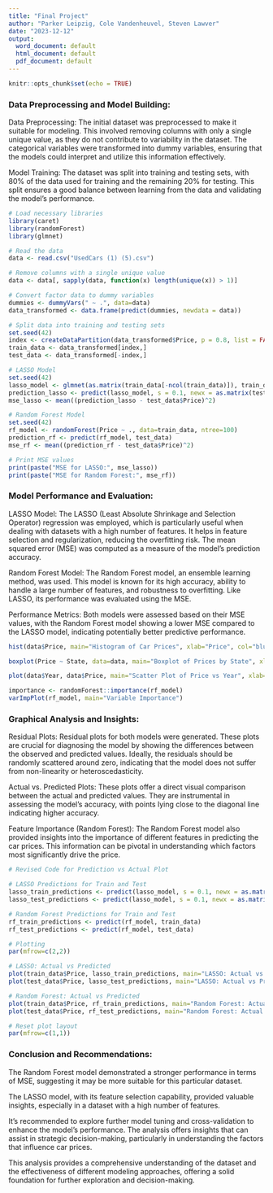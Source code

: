 ---
title: "Final Project"
author: "Parker Leipzig, Cole Vandenheuvel, Steven Lawver"
date: "2023-12-12"
output:
  word_document: default
  html_document: default
  pdf_document: default
---

```{r setup, include=FALSE}
knitr::opts_chunk$set(echo = TRUE)
```

### Data Preprocessing and Model Building:

Data Preprocessing: The initial dataset was preprocessed to make it suitable for modeling. This involved removing columns with only a single unique value, as they do not contribute to variability in the dataset. The categorical variables were transformed into dummy variables, ensuring that the models could interpret and utilize this information effectively.

Model Training: The dataset was split into training and testing sets, with 80% of the data used for training and the remaining 20% for testing. This split ensures a good balance between learning from the data and validating the model's performance.

```{r message = FALSE}
# Load necessary libraries
library(caret)
library(randomForest)
library(glmnet)
```

```{r}

# Read the data
data <- read.csv("UsedCars (1) (5).csv")

# Remove columns with a single unique value
data <- data[, sapply(data, function(x) length(unique(x)) > 1)]

# Convert factor data to dummy variables
dummies <- dummyVars(" ~ .", data=data)
data_transformed <- data.frame(predict(dummies, newdata = data))

# Split data into training and testing sets
set.seed(42)
index <- createDataPartition(data_transformed$Price, p = 0.8, list = FALSE)
train_data <- data_transformed[index,]
test_data <- data_transformed[-index,]

# LASSO Model
set.seed(42)
lasso_model <- glmnet(as.matrix(train_data[-ncol(train_data)]), train_data$Price, alpha = 1)
prediction_lasso <- predict(lasso_model, s = 0.1, newx = as.matrix(test_data[-ncol(test_data)]))
mse_lasso <- mean((prediction_lasso - test_data$Price)^2)

# Random Forest Model
set.seed(42)
rf_model <- randomForest(Price ~ ., data=train_data, ntree=100)
prediction_rf <- predict(rf_model, test_data)
mse_rf <- mean((prediction_rf - test_data$Price)^2)

# Print MSE values
print(paste("MSE for LASSO:", mse_lasso))
print(paste("MSE for Random Forest:", mse_rf))
```

### Model Performance and Evaluation:

LASSO Model: The LASSO (Least Absolute Shrinkage and Selection Operator) regression was employed, which is particularly useful when dealing with datasets with a high number of features. It helps in feature selection and regularization, reducing the overfitting risk. The mean squared error (MSE) was computed as a measure of the model's prediction accuracy.

Random Forest Model: The Random Forest model, an ensemble learning method, was used. This model is known for its high accuracy, ability to handle a large number of features, and robustness to overfitting. Like LASSO, its performance was evaluated using the MSE.

Performance Metrics: Both models were assessed based on their MSE values, with the Random Forest model showing a lower MSE compared to the LASSO model, indicating potentially better predictive performance.

```{r}
hist(data$Price, main="Histogram of Car Prices", xlab="Price", col="blue", border="black")
```

```{r}
boxplot(Price ~ State, data=data, main="Boxplot of Prices by State", xlab="State", ylab="Price", col="cyan")
```

```{r}
plot(data$Year, data$Price, main="Scatter Plot of Price vs Year", xlab="Year", ylab="Price", pch=19, col="red")
```

```{r}
importance <- randomForest::importance(rf_model)
varImpPlot(rf_model, main="Variable Importance")
```

### Graphical Analysis and Insights:

Residual Plots: Residual plots for both models were generated. These plots are crucial for diagnosing the model by showing the differences between the observed and predicted values. Ideally, the residuals should be randomly scattered around zero, indicating that the model does not suffer from non-linearity or heteroscedasticity.

Actual vs. Predicted Plots: These plots offer a direct visual comparison between the actual and predicted values. They are instrumental in assessing the model's accuracy, with points lying close to the diagonal line indicating higher accuracy.

Feature Importance (Random Forest): The Random Forest model also provided insights into the importance of different features in predicting the car prices. This information can be pivotal in understanding which factors most significantly drive the price.

```{r}
# Revised Code for Prediction vs Actual Plot

# LASSO Predictions for Train and Test
lasso_train_predictions <- predict(lasso_model, s = 0.1, newx = as.matrix(train_data[-ncol(train_data)]))
lasso_test_predictions <- predict(lasso_model, s = 0.1, newx = as.matrix(test_data[-ncol(test_data)]))

# Random Forest Predictions for Train and Test
rf_train_predictions <- predict(rf_model, train_data)
rf_test_predictions <- predict(rf_model, test_data)

# Plotting
par(mfrow=c(2,2))

# LASSO: Actual vs Predicted
plot(train_data$Price, lasso_train_predictions, main="LASSO: Actual vs Predicted (Train)", xlab="Actual", ylab="Predicted", col="blue")
plot(test_data$Price, lasso_test_predictions, main="LASSO: Actual vs Predicted (Test)", xlab="Actual", ylab="Predicted", col="red")

# Random Forest: Actual vs Predicted
plot(train_data$Price, rf_train_predictions, main="Random Forest: Actual vs Predicted (Train)", xlab="Actual", ylab="Predicted", col="blue")
plot(test_data$Price, rf_test_predictions, main="Random Forest: Actual vs Predicted (Test)", xlab="Actual", ylab="Predicted", col="red")

# Reset plot layout
par(mfrow=c(1,1))
```

### Conclusion and Recommendations:

The Random Forest model demonstrated a stronger performance in terms of MSE, suggesting it may be more suitable for this particular dataset.

The LASSO model, with its feature selection capability, provided valuable insights, especially in a dataset with a high number of features.

It's recommended to explore further model tuning and cross-validation to enhance the model's performance. The analysis offers insights that can assist in strategic decision-making, particularly in understanding the factors that influence car prices.

This analysis provides a comprehensive understanding of the dataset and the effectiveness of different modeling approaches, offering a solid foundation for further exploration and decision-making.
